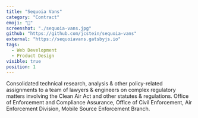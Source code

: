 ```yaml
---
title: "Sequoia Vans"
category: "Contract"
emoji: "🚐"
screenshot: "./sequoia-vans.jpg"
github: "https://github.com/jcstein/sequoia-vans"
external: "https://sequoiavans.gatsbyjs.io"
tags:
  - Web Development
  - Product Design
visible: true
position: 1
---
```


Consolidated technical research, analysis & other policy-related assignments to a team of lawyers & engineers on complex regulatory matters involving the Clean Air Act and other statutes & regulations. Office of Enforcement and Compliance Assurance, Office of Civil Enforcement, Air Enforcement Division, Mobile Source Enforcement Branch.